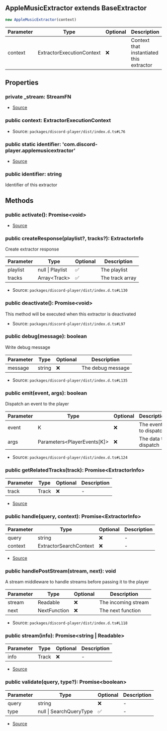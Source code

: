 ## AppleMusicExtractor extends BaseExtractor

```typescript
new AppleMusicExtractor(context)
```
| Parameter | Type | Optional | Description |
| ----------- | ----------- | ----------- | ----------- |
| context | ExtractorExecutionContext | ❌ | Context that instantiated this extractor |

## Properties
### private  _stream: StreamFN
- [Source](https://github.com/Androz2091/discord-player/blob/6af3b78/packages/extractor/src/extractors/AppleMusicExtractor.ts#L9)
### public  context: ExtractorExecutionContext
- Source: `packages/discord-player/dist/index.d.ts#L76`
### public static identifier: 'com.discord\-player.applemusicextractor'
- [Source](https://github.com/Androz2091/discord-player/blob/6af3b78/packages/extractor/src/extractors/AppleMusicExtractor.ts#L8)
### public  identifier: string
Identifier of this extractor
## Methods
### public  activate(): Promise\<void>
- [Source](https://github.com/Androz2091/discord-player/blob/6af3b78/packages/extractor/src/extractors/AppleMusicExtractor.ts#L11)
### public  createResponse(playlist?, tracks?): ExtractorInfo
Create extractor response




| Parameter | Type | Optional | Description |
| ----------- | ----------- | ----------- | ----------- |
| playlist | null \| Playlist | ✅ | The playlist |
| tracks | Array\<Track> | ✅ | The track array |


- Source: `packages/discord-player/dist/index.d.ts#L130`
### public  deactivate(): Promise\<void>
This method will be executed when this extractor is deactivated





- Source: `packages/discord-player/dist/index.d.ts#L97`
### public  debug(message): boolean
Write debug message




| Parameter | Type | Optional | Description |
| ----------- | ----------- | ----------- | ----------- |
| message | string | ❌ | The debug message |


- Source: `packages/discord-player/dist/index.d.ts#L135`
### public  emit(event, args): boolean
Dispatch an event to the player




| Parameter | Type | Optional | Description |
| ----------- | ----------- | ----------- | ----------- |
| event | K | ❌ | The event to dispatch |
| args | Parameters\<PlayerEvents\[K]> | ❌ | The data to dispatch |


- Source: `packages/discord-player/dist/index.d.ts#L124`
### public  getRelatedTracks(track): Promise\<ExtractorInfo>
| Parameter | Type | Optional | Description |
| ----------- | ----------- | ----------- | ----------- |
| track | Track | ❌ | - |


- [Source](https://github.com/Androz2091/discord-player/blob/6af3b78/packages/extractor/src/extractors/AppleMusicExtractor.ts#L26)
### public  handle(query, context): Promise\<ExtractorInfo>
| Parameter | Type | Optional | Description |
| ----------- | ----------- | ----------- | ----------- |
| query | string | ❌ | - |
| context | ExtractorSearchContext | ❌ | - |


- [Source](https://github.com/Androz2091/discord-player/blob/6af3b78/packages/extractor/src/extractors/AppleMusicExtractor.ts#L36)
### public  handlePostStream(stream, next): void
A stream middleware to handle streams before passing it to the player




| Parameter | Type | Optional | Description |
| ----------- | ----------- | ----------- | ----------- |
| stream | Readable | ❌ | The incoming stream |
| next | NextFunction | ❌ | The next function |


- Source: `packages/discord-player/dist/index.d.ts#L118`
### public  stream(info): Promise\<string \| Readable>
| Parameter | Type | Optional | Description |
| ----------- | ----------- | ----------- | ----------- |
| info | Track | ❌ | - |


- [Source](https://github.com/Androz2091/discord-player/blob/6af3b78/packages/extractor/src/extractors/AppleMusicExtractor.ts#L164)
### public  validate(query, type?): Promise\<boolean>
| Parameter | Type | Optional | Description |
| ----------- | ----------- | ----------- | ----------- |
| query | string | ❌ | - |
| type | null \| SearchQueryType | ✅ | - |


- [Source](https://github.com/Androz2091/discord-player/blob/6af3b78/packages/extractor/src/extractors/AppleMusicExtractor.ts#L16)